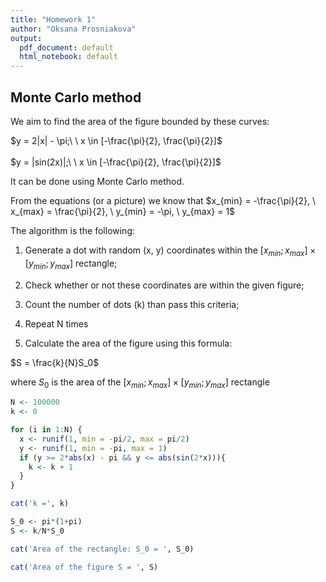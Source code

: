 ```yaml
---
title: "Homework 1"
author: "Oksana Prosniakova"
output:
  pdf_document: default
  html_notebook: default
---
```



## Monte Carlo method

We aim to find the area of the figure bounded by these curves:

$y = 2|x| - \pi;\ \ x \in [-\frac{\pi}{2}, \frac{\pi}{2}]$
<br><br>
$y = |sin(2x)|;\ \ x \in [-\frac{\pi}{2}, \frac{\pi}{2}]$


It can be done using Monte Carlo method. 

From the equations (or a picture) we know that $x_{min} = -\frac{\pi}{2}, \ x_{max} = \frac{\pi}{2}, \ y_{min} = -\pi, \ y_{max} = 1$

The algorithm is the following:

1) Generate a dot with random (x, y) coordinates within the $[x_{min}; x_{max}]\times[y_{min}; y_{max}]$ rectangle;

2) Check whether or not these coordinates are within the given figure;

3) Count the number of dots (k) than pass this criteria;

4) Repeat N times

5) Calculate the area of the figure using this formula:

$S = \frac{k}{N}S_0$

where $S_0$ is the area of the $[x_{min}; x_{max}]\times[y_{min}; y_{max}]$ rectangle
 
```r
N <- 100000
k <- 0

for (i in 1:N) {
  x <- runif(1, min = -pi/2, max = pi/2)
  y <- runif(1, min = -pi, max = 1)
  if (y >= 2*abs(x) - pi && y <= abs(sin(2*x))){
    k <- k + 1
  }
}

cat('k =', k)
```

```r
S_0 <- pi*(1+pi)
S <- k/N*S_0
```
```r
cat('Area of the rectangle: S_0 = ', S_0)
```
```r
cat('Area of the figure S = ', S)
```


